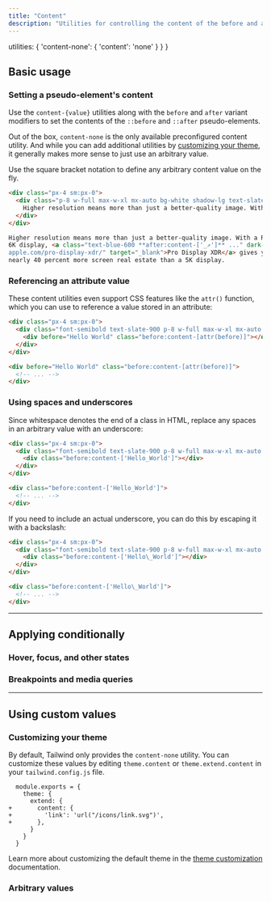 ```yaml
---
title: "Content"
description: "Utilities for controlling the content of the before and after pseudo-elements."
---
```



  utilities: {
    'content-none': { 'content': 'none' }
  }
}

## Basic usage

### Setting a pseudo-element's content

Use the `content-{value}` utilities along with the `before` and `after` variant modifiers to set the contents of the `::before` and `::after` pseudo-elements.

Out of the box, `content-none` is the only available preconfigured content utility. And while you can add additional utilities by [customizing your theme](#customizing-your-theme), it generally makes more sense to just use an arbitrary value.

Use the square bracket notation to define any arbitrary content value on the fly.

```html {{ mode: 'example', p: 'none' }}
<div class="px-4 sm:px-0">
  <div class="p-8 w-full max-w-xl mx-auto bg-white shadow-lg text-slate-500 dark:bg-slate-800 dark:text-slate-400">
    Higher resolution means more than just a better-quality image. With a Retina 6K display, <a href="https://www.apple.com/pro-display-xdr/" class="text-blue-600 dark:text-sky-400 font-medium after:content-['_↗'] after:text-sm after:font-bold" target="_blank">Pro Display XDR</a> gives you nearly 40 percent more screen real estate than a 5K display.
  </div>
</div>
```

```html
Higher resolution means more than just a better-quality image. With a Retina
6K display, <a class="text-blue-600 **after:content-['_↗']** ..." dark-class="text-sky-400 **after:content-['_↗']** ..." href="https://www.
apple.com/pro-display-xdr/" target="_blank">Pro Display XDR</a> gives you
nearly 40 percent more screen real estate than a 5K display.
```

### Referencing an attribute value

These content utilities even support CSS features like the `attr()` function, which you can use to reference a value stored in an attribute:

```html {{ mode: 'example', p: 'none' }}
<div class="px-4 sm:px-0">
  <div class="font-semibold text-slate-900 p-8 w-full max-w-xl mx-auto bg-white shadow-lg flex items-center justify-center dark:bg-slate-800 dark:text-slate-200">
    <div before="Hello World" class="before:content-[attr(before)]"></div>
  </div>
</div>
```

```html
<div before="Hello World" class="before:content-[attr(before)]">
  <!-- ... -->
</div>
```

### Using spaces and underscores

Since whitespace denotes the end of a class in HTML, replace any spaces in an arbitrary value with an underscore:

```html {{ mode: 'example', p: 'none' }}
<div class="px-4 sm:px-0">
  <div class="font-semibold text-slate-900 p-8 w-full max-w-xl mx-auto bg-white shadow-lg flex items-center justify-center dark:bg-slate-800 dark:text-slate-200">
    <div class="before:content-['Hello_World']"></div>
  </div>
</div>
```

```html
<div class="before:content-['Hello_World']">
  <!-- ... -->
</div>
```

If you need to include an actual underscore, you can do this by escaping it with a backslash:

```html {{ mode: 'example', p: 'none' }}
<div class="px-4 sm:px-0">
  <div class="font-semibold text-slate-900 p-8 w-full max-w-xl mx-auto bg-white shadow-lg flex items-center justify-center dark:bg-slate-800 dark:text-slate-200">
    <div class="before:content-['Hello\_World']"></div>
  </div>
</div>
```

```html
<div class="before:content-['Hello\_World']">
  <!-- ... -->
</div>
```

---

## <Heading ignore>Applying conditionally</Heading>

### <Heading ignore>Hover, focus, and other states</Heading>

<HoverFocusAndOtherStates defaultClass="before:content-['Not_Hovering']" featuredClass="before:content-['Hovering']" />

### <Heading ignore>Breakpoints and media queries</Heading>

<BreakpointsAndMediaQueries defaultClass="before:content-['Mobile']" featuredClass="before:content-['Desktop']" />

---

## Using custom values

### Customizing your theme

By default, Tailwind only provides the `content-none` utility. You can customize these values by editing `theme.content` or `theme.extend.content` in your `tailwind.config.js` file.

```diff-js {{ filename: 'tailwind.config.js' }}
  module.exports = {
    theme: {
      extend: {
+       content: {
+         'link': 'url("/icons/link.svg")',
+       },
      }
    }
  }
```

Learn more about customizing the default theme in the [theme customization](/docs/theme#customizing-the-default-theme) documentation.

### Arbitrary values

<ArbitraryValues property="content" featuredClass="before:content-['Hello_World']" />
